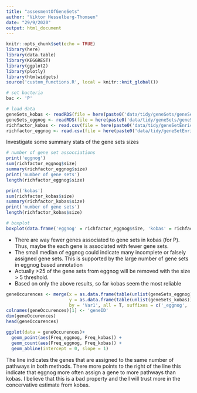 ```yaml
---
title: "assesmentOfGeneSets"
author: "Viktor Hesselberg-Thomsen"
date: "29/9/2020"
output: html_document
---
```


```r
knitr::opts_chunk$set(echo = TRUE)
library(here)
library(data.table)
library(KEGGREST)
library(ggplot2)
library(plotly)
library(htmlwidgets)
source('custom_functions.R', local = knitr::knit_global())
```

```r
# set bacteria
bac <- 'P'
```


```r
# load data
geneSets_kobas <- readRDS(file = here(paste0('data/tidy/geneSets/geneSets_Kobas_', bac, '.rds')))
geneSets_eggnog <- readRDS(file = here(paste0('data/tidy/geneSets/geneSets_', bac, '.rds')))
richfactor_kobas <- read.csv(file = here(paste0('data/tidy/geneSetEnrichmentAnalysis/richFactor_kobas_', bac, '.csv')))
richfactor_eggnog <- read.csv(file = here(paste0('data/tidy/geneSetEnrichmentAnalysis/richFactor_eggnog_', bac, '.csv')))

```

Investigate some summary stats of the gene sets sizes
```r
# number of gene set assocciations 
print('eggnog')
sum(richfactor_eggnog$size)
summary(richfactor_eggnog$size)
print('number of gene sets')
length(richfactor_eggnog$size)

print('kobas')
sum(richfactor_kobas$size)
summary(richfactor_kobas$size)
print('number of gene sets')
length(richfactor_kobas$size)

# boxplot
boxplot(data.frame('eggnog' = richfactor_eggnog$size, 'kobas' = richfactor_kobas$size), outline = F)

```

* There are way fewer genes associated to gene sets in kobas (for P). Thus, maybe the each gene is associated with fewer gene sets.
* The small median of eggnog could indicate many incomplete or falsely assigned gene sets. This is supported by the large number of gene sets in eggnog based annotation
* Actually >25 of the gene sets from eggnog will be removed with the size > 5 threshold.
* Based on only the above results, so far kobas seem the most reliable

```r
geneOccurences <- merge(x = as.data.frame(table(unlist(geneSets_eggnog))),
                        y = as.data.frame(table(unlist(geneSets_kobas))),
                        by = 'Var1', all = T, suffixes = c('_eggnog', '_kobas'))
colnames(geneOccurences)[1] <- 'geneID'
dim(geneOccurences)
head(geneOccurences)

ggplot(data = geneOccurences)+
  geom_point(aes(Freq_eggnog, Freq_kobas)) +
  geom_count(aes(Freq_eggnog, Freq_kobas)) +
  geom_abline(intercept = 0, slope = 1)

```

The line indicates the genes that are assigned to the same number of pathways in both methods. There more points to the right of the line this indicate that eggnog more often assign a gene to more pathways than kobas. I believe that this is a bad property and the I will trust more in the concervative estimate from kobas.


